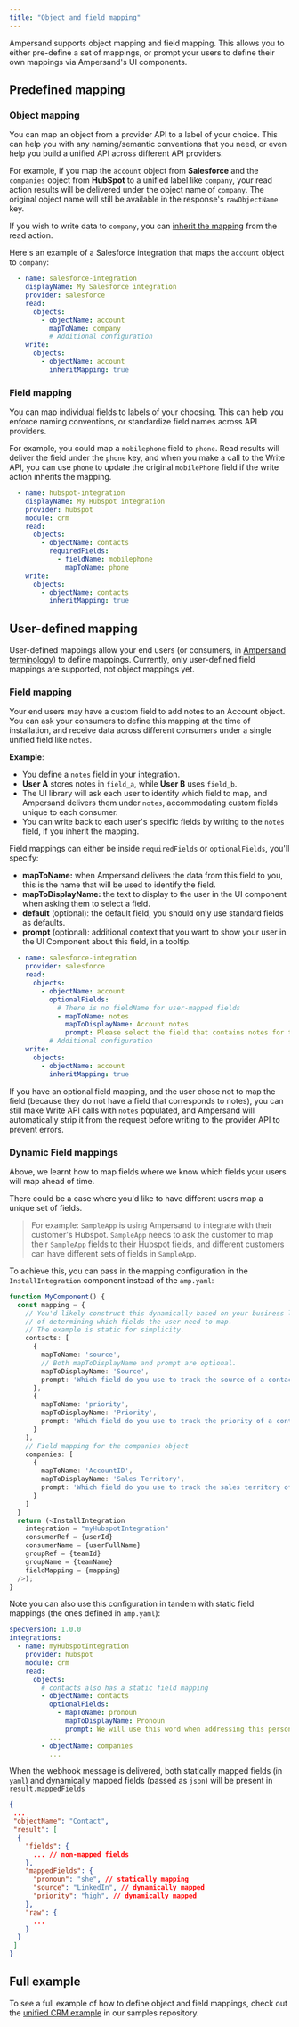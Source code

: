 ```yaml
---
title: "Object and field mapping"
---
```


Ampersand supports object mapping and field mapping. This allows you to either pre-define a set of mappings, or prompt your users to define their own mappings via Ampersand's UI components.

## Predefined mapping

### Object mapping

You can map an object from a provider API to a label of your choice. This can help you with any naming/semantic conventions that you need, or even help you build a unified API across different API providers.

For example, if you map the `account` object from **Salesforce** and the `companies` object from **HubSpot** to a unified label like `company`, your read action results will be delivered under the object name of `company`. The original object name will still be available in the response's `rawObjectName` key.

If you wish to write data to `company`, you can [inherit the mapping](/define-integrations/write-actions#sharing-mappings-with-read-actions) from the read action.

Here's an example of a Salesforce integration that maps the `account` object to `company`:

```YAML
  - name: salesforce-integration
    displayName: My Salesforce integration
    provider: salesforce
    read:
      objects:
        - objectName: account
          mapToName: company
          # Additional configuration
    write:
      objects:
        - objectName: account
          inheritMapping: true
```

### Field mapping

You can map individual fields to labels of your choosing. This can help you enforce naming conventions, or standardize field names across API providers.

For example, you could map a `mobilephone` field to `phone`. Read results will deliver the field under the `phone` key, and when you make a call to the Write API, you can use `phone` to update the original `mobilePhone` field if the write action inherits the mapping.

```YAML
  - name: hubspot-integration
    displayName: My Hubspot integration
    provider: hubspot
    module: crm
    read:
      objects:
        - objectName: contacts
          requiredFields:
            - fieldName: mobilephone
              mapToName: phone
    write:
      objects:
        - objectName: contacts
          inheritMapping: true
```

## User-defined mapping

User-defined mappings allow your end users (or consumers, in [Ampersand terminology](/terminology)) to define mappings. Currently, only user-defined field mappings are supported, not object mappings yet.

### Field mapping

Your end users may have a custom field to add notes to an Account object. You can ask your consumers to define this mapping at the time of installation, and receive data across different consumers under a single unified field like `notes`.

**Example**:
- You define a `notes` field in your integration.
- **User A** stores notes in `field_a`, while **User B** uses `field_b`.
- The UI library will ask each user to identify which field to map, and Ampersand delivers them under `notes`, accommodating custom fields unique to each consumer.
- You can write back to each user's specific fields by writing to the `notes` field, if you inherit the mapping.

Field mappings can either be inside `requiredFields` or `optionalFields`, you'll specify:

* **mapToName:** when Ampersand delivers the data from this field to you, this is the name that will be used to identify the field.
* **mapToDisplayName:** the text to display to the user in the UI component when asking them to select a field.
* **default** (optional): the default field, you should only use standard fields as defaults.
* **prompt** (optional): additional context that you want to show your user in the UI Component about this field, in a tooltip.

```YAML
  - name: salesforce-integration
    provider: salesforce
    read:
      objects:
        - objectName: account
          optionalFields:
            # There is no fieldName for user-mapped fields
            - mapToName: notes
              mapToDisplayName: Account notes
              prompt: Please select the field that contains notes for this account
          # Additional configuration
    write:
      objects:
        - objectName: account
          inheritMapping: true
```

If you have an optional field mapping, and the user chose not to map the field (because they do not have a field that corresponds to notes), you can still make Write API calls with `notes` populated, and Ampersand will automatically strip it from the request before writing to the provider API to prevent errors.

### Dynamic Field mappings

Above, we learnt how to map fields where we know which fields your users will map ahead of time. 

There could be a case where you'd like to have different users map a unique set of fields. 

> For example: `SampleApp` is using Ampersand to integrate with their customer's Hubspot. 
> `SampleApp` needs to ask the customer to map their `SampleApp` fields to their Hubspot fields, and different customers can have different sets of fields in `SampleApp`.

To achieve this, you can pass in the mapping configuration in the `InstallIntegration` component instead of the `amp.yaml`: 

```TYPESCRIPT
function MyComponent() {
  const mapping = {
    // You'd likely construct this dynamically based on your business logic
    // of determining which fields the user need to map.
    // The example is static for simplicity.
    contacts: [
      {
        mapToName: 'source',
        // Both mapToDisplayName and prompt are optional.
        mapToDisplayName: 'Source',
        prompt: 'Which field do you use to track the source of a contact?',
      },
      {
        mapToName: 'priority',
        mapToDisplayName: 'Priority',
        prompt: 'Which field do you use to track the priority of a contact?',        
      }
    ],
    // Field mapping for the companies object
    companies: [
      {
        mapToName: 'AccountID',
        mapToDisplayName: 'Sales Territory',
        prompt: 'Which field do you use to track the sales territory of a company?',
      }
    ]
  }
  return (<InstallIntegration 
    integration = "myHubspotIntegration"
    consumerRef = {userId}
    consumerName = {userFullName}
    groupRef = {teamId}
    groupName = {teamName}
    fieldMapping = {mapping}
  />);
}

```


Note you can also use this configuration in tandem with static field mappings (the ones defined in `amp.yaml`):

```YAML
specVersion: 1.0.0
integrations: 
  - name: myHubspotIntegration
    provider: hubspot
    module: crm
    read:
      objects:
        # contacts also has a static field mapping
        - objectName: contacts
          optionalFields:
            - mapToName: pronoun
              mapToDisplayName: Pronoun
              prompt: We will use this word when addressing this person in emails we send out.
          ...
        - objectName: companies
          ...
```

When the webhook message is delivered, both statically mapped fields (in `yaml`) and dynamically mapped fields (passed as `json`) will be present in `result.mappedFields`

```JSON
{
 ...
 "objectName": "Contact",
 "result": [
  {
    "fields": {
      ... // non-mapped fields
    },
    "mappedFields": {
      "pronoun": "she", // statically mapping
      "source": "LinkedIn", // dynamically mapped
      "priority": "high", // dynamically mapped
    },
    "raw": {
      ...
    }
  }
 ]
}
```
## Full example

To see a full example of how to define object and field mappings, check out the [unified CRM example](https://github.com/amp-labs/samples/blob/main/unifiedCRM/amp.yaml) in our samples repository.
